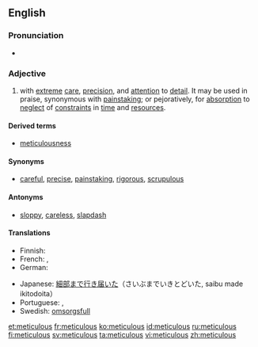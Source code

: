 ==English==
===Pronunciation===
*{{audio|en-uk-meticulous.ogg|Audio (UK)}}

===Adjective===
{{en-adj}}

# with [[extreme]] [[care]], [[precision]], and [[attention]] to [[detail]]. It may be used in praise, synonymous with [[painstaking]]; or pejoratively, for [[absorption]] to [[neglect]] of [[constraint]]s in [[time]] and [[resources]].

====Derived terms====

* [[meticulousness]]

====Synonyms====
*[[careful]], [[precise]], [[painstaking]], [[rigorous]], [[scrupulous]]

====Antonyms====
*[[sloppy]], [[careless]], [[slapdash]]

====Translations====
{{trans-top|with care, precision and attention}}
* Finnish: {{t-|fi|huolellinen}}
* French: {{t|fr|méticuleux}}, {{t|fr|soigneux}}
* German: {{t+|de|akribisch}}
{{trans-mid}}
* Japanese: [[細部まで行き届いた]]（さいぶまでいきとどいた, saibu made ikitodoita）
* Portuguese: {{t|pt|meticuloso|m}}, {{t|pt|meticulosa|f}}
* Swedish: [[omsorgsfull]]
{{trans-bottom}}

[[et:meticulous]]
[[fr:meticulous]]
[[ko:meticulous]]
[[id:meticulous]]
[[ru:meticulous]]
[[fi:meticulous]]
[[sv:meticulous]]
[[ta:meticulous]]
[[vi:meticulous]]
[[zh:meticulous]]